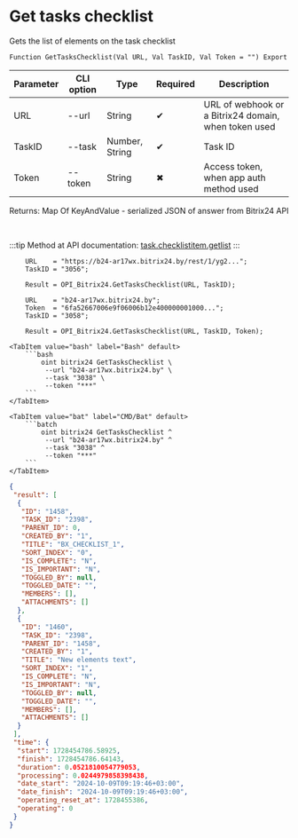 ﻿---
sidebar_position: 4
---


# Get tasks checklist
 Gets the list of elements on the task checklist



`Function GetTasksChecklist(Val URL, Val TaskID, Val Token = "") Export`

  | Parameter | CLI option | Type | Required | Description |
  |-|-|-|-|-|
  | URL | --url | String | &#x2714; | URL of webhook or a Bitrix24 domain, when token used |
  | TaskID | --task | Number, String | &#x2714; | Task ID |
  | Token | --token | String | &#x2716; | Access token, when app auth method used |

  
  Returns:  Map Of KeyAndValue - serialized JSON of answer from Bitrix24 API

<br/>

:::tip
Method at API documentation: [task.checklistitem.getlist](https://dev.1c-bitrix.ru/rest_help/tasks/task/checklistitem/getlist.php)
:::
<br/>


```bsl title="1C:Enterprise/OneScript code example"
    URL    = "https://b24-ar17wx.bitrix24.by/rest/1/yg2...";
    TaskID = "3056";

    Result = OPI_Bitrix24.GetTasksChecklist(URL, TaskID);

    URL    = "b24-ar17wx.bitrix24.by";
    Token  = "6fa52667006e9f06006b12e400000001000...";
    TaskID = "3058";

    Result = OPI_Bitrix24.GetTasksChecklist(URL, TaskID, Token);
```
 

 <Tabs>
  
    <TabItem value="bash" label="Bash" default>
        ```bash
            oint bitrix24 GetTasksChecklist \
             --url "b24-ar17wx.bitrix24.by" \
             --task "3038" \
             --token "***"
        ```
    </TabItem>
  
    <TabItem value="bat" label="CMD/Bat" default>
        ```batch
            oint bitrix24 GetTasksChecklist ^
             --url "b24-ar17wx.bitrix24.by" ^
             --task "3038" ^
             --token "***"
        ```
    </TabItem>
</Tabs>


```json title="Result"
{
 "result": [
  {
   "ID": "1458",
   "TASK_ID": "2398",
   "PARENT_ID": 0,
   "CREATED_BY": "1",
   "TITLE": "BX_CHECKLIST_1",
   "SORT_INDEX": "0",
   "IS_COMPLETE": "N",
   "IS_IMPORTANT": "N",
   "TOGGLED_BY": null,
   "TOGGLED_DATE": "",
   "MEMBERS": [],
   "ATTACHMENTS": []
  },
  {
   "ID": "1460",
   "TASK_ID": "2398",
   "PARENT_ID": "1458",
   "CREATED_BY": "1",
   "TITLE": "New elements text",
   "SORT_INDEX": "1",
   "IS_COMPLETE": "N",
   "IS_IMPORTANT": "N",
   "TOGGLED_BY": null,
   "TOGGLED_DATE": "",
   "MEMBERS": [],
   "ATTACHMENTS": []
  }
 ],
 "time": {
  "start": 1728454786.58925,
  "finish": 1728454786.64143,
  "duration": 0.0521810054779053,
  "processing": 0.0244979858398438,
  "date_start": "2024-10-09T09:19:46+03:00",
  "date_finish": "2024-10-09T09:19:46+03:00",
  "operating_reset_at": 1728455386,
  "operating": 0
 }
}
```
